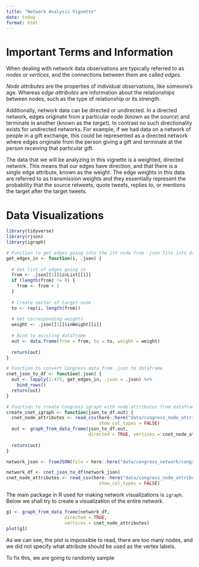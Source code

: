 ```yaml
---
title: "Network Analysis Vignette"
date: today
format: html
---
```

# Important Terms and Information

When dealing with network data observations are typically referred to as *nodes* or *vertices*, and the connections between them are called *edges*.

*Node attributes* are the properties of individual observations, like someone's age. Whereas *edge attributes* are information about the relationships between nodes, such as the type of relationship or its strength. 

Additionally, network data can be directed or undirected. In a directed network, edges originate from a particular node (known as the *source*) and terminate in another (known as the *target*). In contrast  no such directionality exists for undirected networks. For example, if we had data on a network of people in a gift exchange, this could be represented as a directed network where edges originate from the person giving a gift and terminate at the person receiving that particular gift.

The data that we will be analyzing in this vignette is a weighted, directed network. This means that our edges have direction, and that there is a single edge attribute, known as the weight. The edge weights in this data are referred to as transmission weights and they essentially represent the probability that the source retweets, quote tweets, replies to, or mentions the target after the target tweets. 


# Data Visualizations

```r
library(tidyverse)
library(rjson)
library(igraph)

# Function to get edges going into the ith node from .json file into dataframe
get_edges_in <- function(i, .json) {
  
  # Get list of edges going in
  from <- .json[[1]]$inList[[i]] 
  if (length(from) != 0) {
    from <- from + 1
  }
  
  # Create vector of target node
  to <- rep(i, length(from))
  
  # Get corresponding weights
  weight <- .json[[1]]$inWeight[[i]]
  
  # Bind to existing dataframe
  out <- data.frame(from = from, to = to, weight = weight)
  
  return(out)
}

# Function to convert Congress data from .json to dataframe
cnet_json_to_df <- function(.json) {
  out <- lapply(1:475, get_edges_in, .json = .json) %>%
    bind_rows()
  return(out)
}

# Function to create Congress igraph with node attributes from dataframe
create_cnet_igraph <- function(json_to_df.out) {
  cnet_node_attributes <- read_csv(here::here("data/congress_node_attributes.csv"),
                                   show_col_types = FALSE)
  out <- graph_from_data_frame(json_to_df.out, 
                               directed = TRUE, vertices = cnet_node_attributes)
  
  return(out)
}

network_json <- fromJSON(file = here::here("data/congress_network/congress_network_data.json"))

network_df <- cnet_json_to_df(network_json)
cnet_node_attributes <- read_csv(here::here("data/congress_node_attributes.csv"),
                                   show_col_types = FALSE)
```

The main package in R used for making network visualizations is `igraph`. Below we shall try to create a visualization of the entire network.


```r
g1 <- graph_from_data_frame(network_df, 
                      directed = TRUE, 
                      vertices = cnet_node_attributes)
plot(g1)

```


As we can see, the plot is impossible to read, there are too many nodes, and we did not specify what attribute should be used as the vertex labels.

To fix this, we are going to randomly sample 
